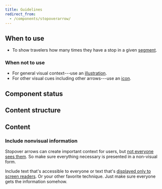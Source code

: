 ```yaml
---
title: Guidelines
redirect_from:
  - /components/stopoverarrow/
---
```


<ReactExample exampleId="StopoverArrow-default" />

## When to use

- To show travelers how many times they have a stop in a given [segment](/kiwi-use/content/glossary/#segment).

### When not to use

- For general visual context---use an [illustration](/components/visuals/illustration/).
- For other visual cues including other arrows---use an [icon](/components/visuals/icon/).

## Component status

<ComponentStatus component="StopoverArrow" />

## Content structure

<FigmaFile
  file="4QJZqvBvRrLu6t9mwObCkA"
  node="194%3A95"
  alt="Stops: represent each stop on a segment from 0 to 3."
/>

## Content

### Include nonvisual information

Stopover arrows can create important context for users,
but [not everyone sees them](/foundation/accessibility/).
So make sure everything necessary is presented in a non-visual form.

Include text that's accessible to everyone
or text that's [displayed only to screen readers](https://webaim.org/techniques/css/invisiblecontent/).
Or your other favorite technique.
Just make sure everyone gets the information somehow.
